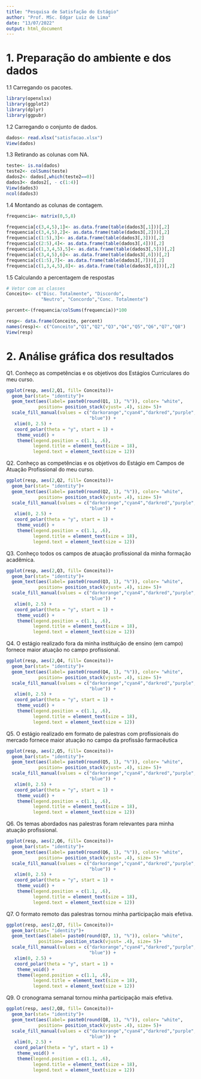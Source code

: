 ```yaml
---
title: "Pesquisa de Satisfação do Estágio"
author: "Prof. MSc. Edgar Luiz de Lima"
date: "13/07/2022"
output: html_document
---
```


# 1. Preparação do ambiente e dos dados

1.1 Carregando os pacotes.
```r
library(openxlsx)
library(ggplot2)
library(dplyr)
library(ggpubr)
```

1.2 Carregando o conjunto de dados.
```r
dados<- read.xlsx("satisfacao.xlsx")
View(dados)
```
1.3 Retirando as colunas com NA.
```r
teste<- is.na(dados)
teste2<- colSums(teste)
dados2<- dados[,which(teste2==0)]
dados3<- dados2[, - c(1:4)]
View(dados3)
ncol(dados3)
```

1.4 Montando as colunas de contagem.
```r
frequencia<- matrix(0,5,8)

frequencia[c(3,4,5),1]<- as.data.frame(table(dados3[,1]))[,2]
frequencia[c(3,4,5),2]<- as.data.frame(table(dados3[,2]))[,2]
frequencia[c(1:5),3]<- as.data.frame(table(dados3[,3]))[,2]
frequencia[c(2:5),4]<- as.data.frame(table(dados3[,4]))[,2]
frequencia[c(1,3,4,5),5]<- as.data.frame(table(dados3[,5]))[,2]
frequencia[c(3,4,5),6]<- as.data.frame(table(dados3[,6]))[,2]
frequencia[c(1:5),7]<- as.data.frame(table(dados3[,7]))[,2]
frequencia[c(1,3,4,5),8]<- as.data.frame(table(dados3[,8]))[,2]


```

1.5 Calculando a percentagem de respostas
```r
# Vetor com as classes
Conceito<- c("Disc. Totalmente", "Discordo", 
             "Neutro", "Concordo","Conc. Totalmente")

percent<-(frequencia/colSums(frequencia))*100

resp<- data.frame(Conceito, percent)
names(resp)<- c("Conceito","Q1","Q2","Q3","Q4","Q5","Q6","Q7","Q8")
View(resp)
```

# 2. Análise gráfica dos resultados

Q1. Conheço as competências e os objetivos dos Estágios Curriculares do meu curso.
```r
ggplot(resp, aes(2,Q1, fill= Conceito))+
  geom_bar(stat= "identity")+
  geom_text(aes(label= paste0(round(Q1, 1), "%")), color= "white",
            position= position_stack(vjust= .4), size= 5)+
  scale_fill_manual(values = c("darkorange","cyan4","darkred","purple",
                               "blue")) +
   xlim(0, 2.5) +
   coord_polar(theta = "y", start = 1) +
    theme_void() +
    theme(legend.position = c(1.1, .6),
          legend.title = element_text(size = 18),
          legend.text = element_text(size = 12))
```


Q2. Conheço as competências e os objetivos do Estágio em Campos de Atuação Profissional do meu curso.
```r
ggplot(resp, aes(2,Q2, fill= Conceito))+
  geom_bar(stat= "identity")+
  geom_text(aes(label= paste0(round(Q2, 1), "%")), color= "white",
            position= position_stack(vjust= .4), size= 5)+
  scale_fill_manual(values = c("darkorange","cyan4","darkred","purple",
                               "blue")) +
   xlim(0, 2.5) +
   coord_polar(theta = "y", start = 1) +
    theme_void() +
    theme(legend.position = c(1.1, .6),
          legend.title = element_text(size = 18),
          legend.text = element_text(size = 12))
```


Q3. Conheço todos os campos de atuação profissional da minha formação acadêmica.
```r
ggplot(resp, aes(2,Q3, fill= Conceito))+
  geom_bar(stat= "identity")+
  geom_text(aes(label= paste0(round(Q3, 1), "%")), color= "white",
            position= position_stack(vjust= .4), size= 5)+
  scale_fill_manual(values = c("darkorange","cyan4","darkred","purple",
                               "blue")) +
   xlim(0, 2.5) +
   coord_polar(theta = "y", start = 1) +
    theme_void() +
    theme(legend.position = c(1.1, .6),
          legend.title = element_text(size = 18),
          legend.text = element_text(size = 12))

```


Q4. O estágio realizado fora da minha instituição de ensino (em campo) fornece maior atuação no campo profissional.
```r
ggplot(resp, aes(2,Q4, fill= Conceito))+
  geom_bar(stat= "identity")+
  geom_text(aes(label= paste0(round(Q4, 1), "%")), color= "white",
            position= position_stack(vjust= .4), size= 5)+
  scale_fill_manual(values = c("darkorange","cyan4","darkred","purple",
                               "blue")) +
   xlim(0, 2.5) +
   coord_polar(theta = "y", start = 1) +
    theme_void() +
    theme(legend.position = c(1.1, .6),
          legend.title = element_text(size = 18),
          legend.text = element_text(size = 12))

```

Q5. O estágio realizado em formato de palestras com profissionais do mercado fornece maior atuação no campo da profissão farmacêutica
```r
ggplot(resp, aes(2,Q5, fill= Conceito))+
  geom_bar(stat= "identity")+
  geom_text(aes(label= paste0(round(Q5, 1), "%")), color= "white",
            position= position_stack(vjust= .4), size= 5)+
  scale_fill_manual(values = c("darkorange","cyan4","darkred","purple",
                               "blue")) +
   xlim(0, 2.5) +
   coord_polar(theta = "y", start = 1) +
    theme_void() +
    theme(legend.position = c(1.1, .6),
          legend.title = element_text(size = 18),
          legend.text = element_text(size = 12))

```

Q6. Os temas abordados nas palestras foram relevantes para minha atuação profissional.
```r
ggplot(resp, aes(2,Q6, fill= Conceito))+
  geom_bar(stat= "identity")+
  geom_text(aes(label= paste0(round(Q6, 1), "%")), color= "white",
            position= position_stack(vjust= .4), size= 5)+
  scale_fill_manual(values = c("darkorange","cyan4","darkred","purple",
                               "blue")) +
   xlim(0, 2.5) +
   coord_polar(theta = "y", start = 1) +
    theme_void() +
    theme(legend.position = c(1.1, .6),
          legend.title = element_text(size = 18),
          legend.text = element_text(size = 12))

```


Q7. O formato remoto das palestras tornou minha participação mais efetiva.
```r
ggplot(resp, aes(2,Q7, fill= Conceito))+
  geom_bar(stat= "identity")+
  geom_text(aes(label= paste0(round(Q7, 1), "%")), color= "white",
            position= position_stack(vjust= .4), size= 5)+
  scale_fill_manual(values = c("darkorange","cyan4","darkred","purple",
                               "blue")) +
   xlim(0, 2.5) +
   coord_polar(theta = "y", start = 1) +
    theme_void() +
    theme(legend.position = c(1.1, .6),
          legend.title = element_text(size = 18),
          legend.text = element_text(size = 12))

```

Q9. O cronograma semanal tornou minha participação mais efetiva.
```r
ggplot(resp, aes(2,Q8, fill= Conceito))+
  geom_bar(stat= "identity")+
  geom_text(aes(label= paste0(round(Q8, 1), "%")), color= "white",
            position= position_stack(vjust= .4), size= 5)+
  scale_fill_manual(values = c("darkorange","cyan4","darkred","purple",
                               "blue")) +
   xlim(0, 2.5) +
   coord_polar(theta = "y", start = 1) +
    theme_void() +
    theme(legend.position = c(1.1, .6),
          legend.title = element_text(size = 18),
          legend.text = element_text(size = 12))
```


